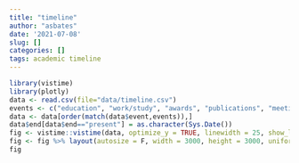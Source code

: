 ```yaml
---
title: "timeline"
author: "asbates"
date: '2021-07-08'
slug: []
categories: []
tags: academic timeline
---
```


```r
library(vistime)
library(plotly)
data <- read.csv(file="data/timeline.csv")
events <- c("education", "work/study", "awards", "publications", "meetings", "experience", "other")
data <- data[order(match(data$event,events)),]
data$end[data$end=="present"] = as.character(Sys.Date())
fig <- vistime::vistime(data, optimize_y = TRUE, linewidth = 25, show_labels = TRUE)
fig <- fig %>% layout(autosize = F, width = 3000, height = 3000, uniformtext=list(minsize=8, mode='hide'))
fig
```

